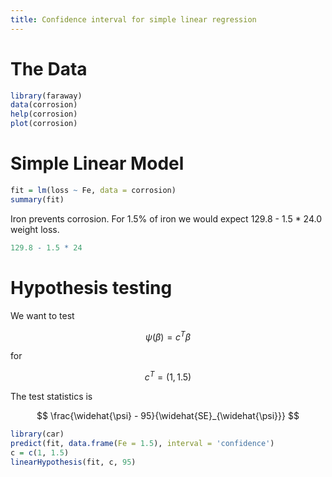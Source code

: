 ```yaml
---
title: Confidence interval for simple linear regression
---
```


# The Data

```r
library(faraway)
data(corrosion)
help(corrosion)
plot(corrosion)
```

# Simple Linear Model

```r
fit = lm(loss ~ Fe, data = corrosion)
summary(fit)
```

Iron prevents corrosion.
For 1.5% of iron we would expect 129.8 - 1.5 * 24.0 weight loss.

```r
129.8 - 1.5 * 24
```

\newpage

# Hypothesis testing

We want to test

$$
\psi\left(\beta\right) = c^T\beta
$$

for

$$
c^T = (1, 1.5)
$$

The test statistics is

$$
\frac{\widehat{\psi} - 95}{\widehat{SE}_{\widehat{\psi}}}
$$

```r
library(car)
predict(fit, data.frame(Fe = 1.5), interval = 'confidence')
c = c(1, 1.5)
linearHypothesis(fit, c, 95)
```